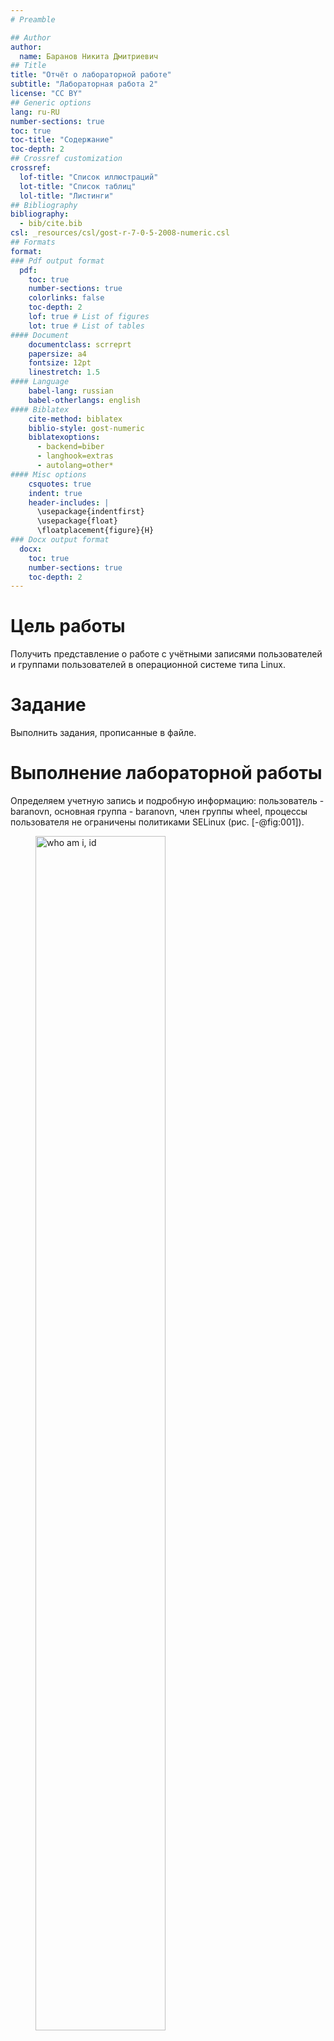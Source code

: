 ```yaml
---
# Preamble

## Author
author:
  name: Баранов Никита Дмитриевич
## Title
title: "Отчёт о лабораторной работе"
subtitle: "Лабораторная работа 2"
license: "CC BY"
## Generic options
lang: ru-RU
number-sections: true
toc: true
toc-title: "Содержание"
toc-depth: 2
## Crossref customization
crossref:
  lof-title: "Список иллюстраций"
  lot-title: "Список таблиц"
  lol-title: "Листинги"
## Bibliography
bibliography:
  - bib/cite.bib
csl: _resources/csl/gost-r-7-0-5-2008-numeric.csl
## Formats
format:
### Pdf output format
  pdf:
    toc: true
    number-sections: true
    colorlinks: false
    toc-depth: 2
    lof: true # List of figures
    lot: true # List of tables
#### Document
    documentclass: scrreprt
    papersize: a4
    fontsize: 12pt
    linestretch: 1.5
#### Language
    babel-lang: russian
    babel-otherlangs: english
#### Biblatex
    cite-method: biblatex
    biblio-style: gost-numeric
    biblatexoptions:
      - backend=biber
      - langhook=extras
      - autolang=other*
#### Misc options
    csquotes: true
    indent: true
    header-includes: |
      \usepackage{indentfirst}
      \usepackage{float}
      \floatplacement{figure}{H}
### Docx output format
  docx:
    toc: true
    number-sections: true
    toc-depth: 2
---
```


# Цель работы

Получить представление о работе с учётными записями пользователей и группами
пользователей в операционной системе типа Linux.

# Задание

Выполнить задания, прописанные в файле.

# Выполнение лабораторной работы

Определяем учетную запись и подробную информацию: пользователь - baranovn, основная группа - baranovn, член группы wheel, процессы пользователя не ограничены политиками SELinux (рис. [-@fig:001]).

![who am i, id](image/1.png){#fig:001 width=70%}

Переключаемся на суперюзера, получаем инфу: пользователь - root, член всех необходимых групп, те же настройки безопасности, что и у обычного пользователя, но с неограниченными правами (рис. [-@fig:002]).

![su + id](image/2.png){#fig:002 width=70%}

Просматриваем в безопасном режиме файл `/etc/sudoers`, используем `visudo`, потому что она обеспечивает безопасность и предотвращает ошибки (рис. [-@fig:003]).

![Просмотр файла](image/3.png){#fig:003 width=70%}

Убеждаемся, что в открытом с помощью `visudo` файле присутствует строка: группа `wheel` предоставляет всем своим участникам полные права суперпользователя через `sudo`, что позволяет безопасно делегировать административные привилегии (рис. [-@fig:004]).

![ищем wheel ALL=(ALL) ALL](image/4.png){#fig:004 width=70%}

Создаём пользователя `alice` (рис. [-@fig:005]).

![useradd + id](image/5.png){#fig:005 width=70%}

Задаём пароль для `alice` (рис. [-@fig:006]).

![passwd](image/6.png){#fig:006 width=70%}

Переключаемся на `alice` (рис. [-@fig:007]).

![su alice](image/7.png){#fig:007 width=70%}

Создаём пользователя `bob`, получаем информацию (рис. [-@fig:008]).

![useradd + id](image/8.png){#fig:008 width=70%}

Открываем файл конфигурации `/etc/login.defs` для редактирования, находим параметры и изменяем (рис. [-@fig:009]).

![vim /etc/login.defs](image/9.png){#fig:009 width=70%}

Переходим в каталог и создаём папки (рис. [-@fig:010]).

![cd + mkdir](image/10.png){#fig:010 width=70%}

Изменяем содержимое файла `.bashrc` с помощью `nano` (рис. [-@fig:012]).

![bashrc](image/12.png){#fig:012 width=70%}

Создаём пользователя `carol`, задаём пароль (рис. [-@fig:013]).

![useradd + passwd](image/13.png){#fig:013 width=70%}

Смотрим информацию о `carol`, убеждаемся, что каталоги `Pictures` и `Documents` были созданы (рис. [-@fig:014]).

![id + ls](image/14.png){#fig:014 width=70%}

Строка записи о пароле `carol`: пароль хеширован алгоритмом SHA-512 со 108000 раундами, что обеспечивает высокий уровень безопасности. Также меняем свойства пароля (рис. [-@fig:015]).

![sudo cat /etc/shadow | grep carol](image/15.png){#fig:015 width=70%}

Убеждаемся в изменении в строке с данными о пароле (рис. [-@fig:016]).

![sudo cat /etc/shadow | grep carol](image/16.png){#fig:016 width=70%}

Убеждаемся, что `alice` существует во всех 3 файлах, а `carol` существует не во всех 3 файлах. Создаём группы `main` и `third`, добавляем `alice`, `bob` в `main`, добавляем `carol` в `third` (рис. [-@fig:017]).

![sudo cat /etc/shadow | grep carol, groupadd, usermod](image/17.png){#fig:017 width=70%}

Убеждаемся в правильности добавления пользователей в группы:  
- alice → alice, wheel  
- bob → bob, main  
- carol → users, third  
(рис. [-@fig:018]).

![id](image/18.png){#fig:018 width=70%}

# Выводы

Мы получили представление о работе с учётными записями пользователей и группами пользователей в операционной системе типа Linux.

# Список литературы{.unnumbered}

::: {#refs}
:::


